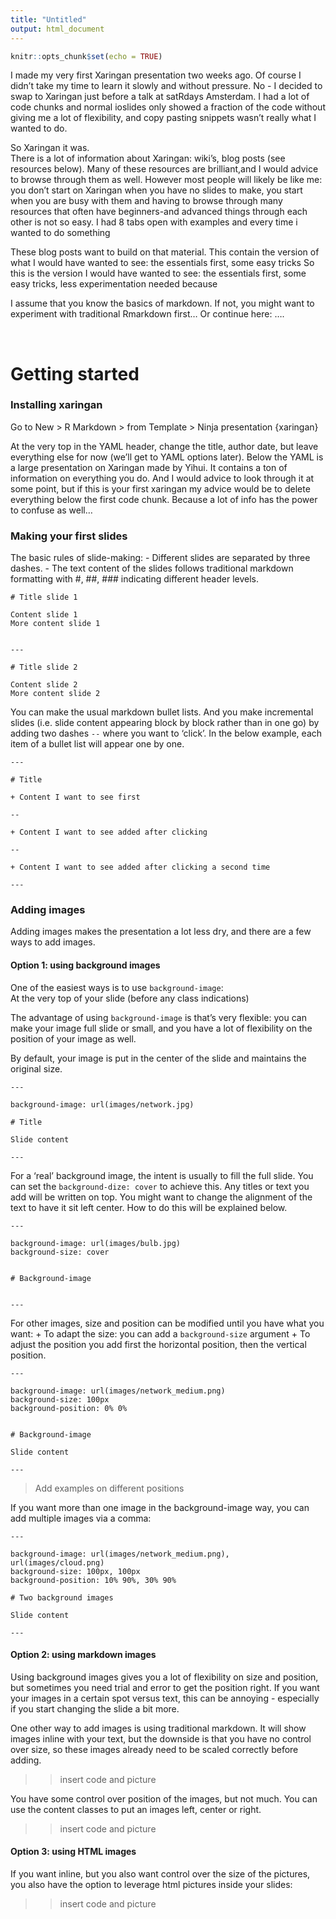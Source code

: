 ```yaml
---
title: "Untitled"
output: html_document
---
```


```r
knitr::opts_chunk$set(echo = TRUE)
```

I made my very first Xaringan presentation two weeks ago. Of course I didn't take my time to learn it slowly and without pressure. No - I decided to swap to  Xaringan just before a talk at satRdays Amsterdam. I had a lot of code chunks and normal ioslides only showed a fraction of the code without giving me a lot of flexibility, and copy pasting snippets wasn't really what I wanted to do.

So Xaringan it was.  
There is a lot of information about Xaringan: wiki's, blog posts (see resources below). Many of these resources are brilliant,and I would advice to browse through them as well. However most people will likely be like me: you don't start on Xaringan when you have no slides to make, you start when you are busy with them and having to browse through many resources that often have beginners-and advanced things through each other is not so easy. I had 8 tabs open with examples and every time i wanted to do something  

These blog posts want to build on that material. This contain the version of what I would have wanted to see: the essentials first, some easy tricks
So this is the version I would have wanted to see: the essentials first, some easy tricks, less experimentation needed because

I assume that you know the basics of markdown. If not, you might want to experiment with traditional Rmarkdown first... Or continue here: ....


<br>


# Getting started

### Installing xaringan


Go to New > R Markdown > from Template > Ninja presentation {xaringan}


At the very top in the YAML header, change the title, author date, but leave everything else for now (we'll get to YAML options later).
Below the YAML is a large presentation on Xaringan made by Yihui. It contains a ton of information on everything you do. And I would advice to look through it at some point, but if this is your first xaringan my advice would be to delete everything below the first code chunk. Because a lot of info has the power to confuse as well...





### Making your first slides

The basic rules of slide-making:
- Different slides are separated by three dashes.
- The text content of the slides follows traditional markdown formatting with #, ##, ### indicating different header levels.



```
# Title slide 1

Content slide 1  
More content slide 1


---

# Title slide 2

Content slide 2  
More content slide 2

```


You can make the usual markdown bullet lists.
And you make incremental slides (i.e. slide content appearing block by block rather than in one go) by adding two dashes `--` where you want to 'click'. 
In the below example, each item of a bullet list will appear one by one.


```
---

# Title

+ Content I want to see first

--

+ Content I want to see added after clicking

-- 

+ Content I want to see added after clicking a second time

---

```



### Adding images

Adding images makes the presentation a lot less dry, and there are a few ways to add images.


#### Option 1: using background images

One of the easiest ways is to use `background-image`:  
At the very top of your slide (before any class indications)

The advantage of using `background-image` is that's very flexible: you can make your image full slide or small, and you have a lot of flexibility on the position of your image as well. 

By default, your image is put in the center of the slide and maintains the original size.


```
---

background-image: url(images/network.jpg)

# Title

Slide content

---

```

For a 'real' background image, the intent is usually to fill the full slide. You can set the `background-dize: cover` to achieve this. Any titles or text you add will be written on top. You might want to change the alignment of the text to have it sit left center. How to do this will be explained below.


```
---

background-image: url(images/bulb.jpg)
background-size: cover


# Background-image


---

```




For other images, size and position can be modified until you have what you want: 
+ To adapt the size: you can add a `background-size` argument
+ To adjust the position you add first the horizontal position, then the vertical position.

```
---

background-image: url(images/network_medium.png)
background-size: 100px
background-position: 0% 0%


# Background-image

Slide content

---
```

> Add examples on different positions


If you want more than one image in the background-image way, you can add multiple images via a comma:

```
---

background-image: url(images/network_medium.png), url(images/cloud.png)
background-size: 100px, 100px
background-position: 10% 90%, 30% 90%

# Two background images

Slide content

---

```


#### Option 2: using markdown images

Using background images gives you a lot of flexibility on size and position, but sometimes you need trial and error to get the position right. If you want your images in a certain spot versus text, this can be annoying - especially if you start changing the slide a bit more.

One other way to add images is using traditional markdown. It will show images inline with your text, but the downside is that you have no control over size, so these images already need to be scaled correctly before adding.

>> insert code and picture


You have some control over position of the images, but not much. You can use the content classes to put an images left, center or right.

>> insert code and picture


#### Option 3: using HTML images

If you want inline, but you also want control over the size of the pictures, you also have the option to leverage html pictures inside your slides:

>> insert code and picture